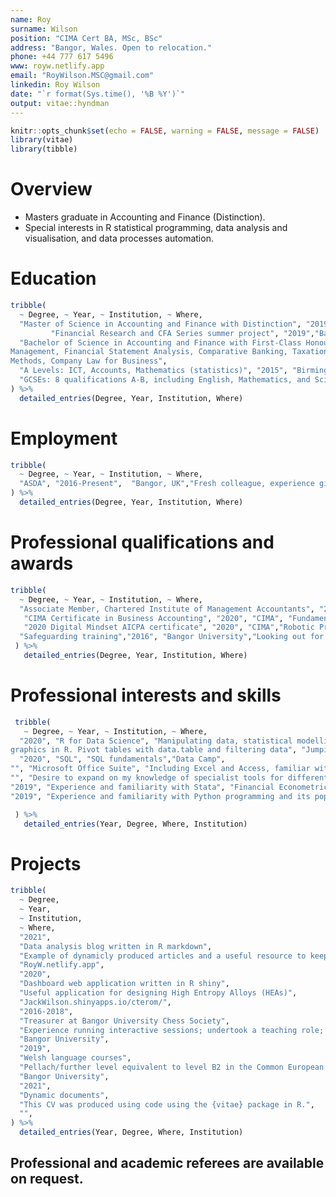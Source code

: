 ```yaml
---
name: Roy
surname: Wilson
position: "CIMA Cert BA, MSc, BSc"
address: "Bangor, Wales. Open to relocation."
phone: +44 777 617 5496
www: royw.netlify.app
email: "RoyWilson.MSC@gmail.com"
linkedin: Roy Wilson
date: "`r format(Sys.time(), '%B %Y')`"
output: vitae::hyndman
---
```


```r
knitr::opts_chunk$set(echo = FALSE, warning = FALSE, message = FALSE)
library(vitae)
library(tibble)
```

# Overview
 * Masters graduate in Accounting and Finance (Distinction). 
 * Special interests in R statistical programming, data analysis and visualisation, and data processes automation.

# Education

```r

tribble(
  ~ Degree, ~ Year, ~ Institution, ~ Where,
  "Master of Science in Accounting and Finance with Distinction", "2019", "Bangor University", "Financial Analysis (78%), Management Accounting (83%), Accounting Theory (81%), Financial Econometrics (65%), Research Methods (71%), Advanced Financial Reporting and Regulation (81%), International Financial Markets (64%)",
         "Financial Research and CFA Series summer project", "2019","Bangor University & Fitch Learning","Covered the CFA Level 1 syllabus with mock exam and 2 financial research assignments", 
  "Bachelor of Science in Accounting and Finance with First-Class Honours", "2018", "Bangor University", "Investment, Advanced Corporate Finance, Auditing, Advanced Investment Theory and Practice, Corporate Risk
Management, Financial Statement Analysis, Comparative Banking, Taxation, Advanced Accounting Theory and Practice, Statistical
Methods, Company Law for Business",
  "A Levels: ICT, Accounts, Mathematics (statistics)", "2015", "Birmingham Metropolitan College", "Birmingham, UK",
  "GCSEs: 8 qualifications A-B, including English, Mathematics, and Sciences", "2013", "Beamont Collegiate Academy", "Warrington, UK"
) %>% 
  detailed_entries(Degree, Year, Institution, Where)
```

# Employment

```r
tribble(
  ~ Degree, ~ Year, ~ Institution, ~ Where,
  "ASDA", "2016-Present",  "Bangor, UK","Fresh colleague, experience giving great customer service"
) %>% 
  detailed_entries(Degree, Year, Institution, Where)
```

# Professional qualifications and awards

```r
tribble(
  ~ Degree, ~ Year, ~ Institution, ~ Where,
  "Associate Member, Chartered Institute of Management Accountants", "2021", "CIMA", "Active associate member for 2021",
   "CIMA Certificate in Business Accounting", "2020", "CIMA", "Fundamentals of Business Economics, Management Accounting, Financial Accounting, Ethics, Corporate Governance and Business Law",
   "2020 Digital Mindset AICPA certificate", "2020", "CIMA","Robotic Process Automation (RPA), blockchain technology, human intelligence, data analysis theory and the future of finance",
  "Safeguarding training","2016", "Bangor University","Looking out for the vulnerable in society"
 ) %>%
   detailed_entries(Degree, Year, Institution, Where)
```

# Professional interests and skills

```r

 tribble(
   ~ Degree, ~ Year, ~ Institution, ~ Where,
  "2020", "R for Data Science", "Manipulating data, statistical modelling, functional programming, and advanced
graphics in R. Pivot tables with data.table and filtering data", "Jumping Rivers RSS Accredited",
  "2020", "SQL", "SQL fundamentals","Data Camp",
"", "Microsoft Office Suite", "Including Excel and Access, familiar with data functions (e.g. pivot tables) and working with relational databases","",
"", "Desire to expand on my knowledge of specialist tools for different applications.", "","",
"2019", "Experience and familiarity with Stata", "Financial Econometrics","Bangor University",
"2019", "Experience and familiarity with Python programming and its popular libraries", "Including NumPy and Pandas","Bangor Doctoral school"

 ) %>%
   detailed_entries(Year, Degree, Where, Institution)
```

# Projects

```r
tribble(
  ~ Degree,
  ~ Year,
  ~ Institution,
  ~ Where,
  "2021",
  "Data analysis blog written in R markdown",
  "Example of dynamicly produced articles and a useful resource to keep track of useful code snippets",
  "RoyW.netlify.app",
  "2020",
  "Dashboard web application written in R shiny",
  "Useful application for designing High Entropy Alloys (HEAs)",
  "JackWilson.shinyapps.io/cterom/",
  "2016-2018",
  "Treasurer at Bangor University Chess Society",
  "Experience running interactive sessions; undertook a teaching role; managing purchases and the society's budget",
  "Bangor University",
  "2019",
  "Welsh language courses",
  "Pellach/further level equivalent to level B2 in the Common European Framework of Reference for Languages (CEFR).",
  "Bangor University",
  "2021",
  "Dynamic documents",
  "This CV was produced using code using the {vitae} package in R.",
  "",
) %>%
  detailed_entries(Year, Degree, Where, Institution)
```


## Professional and academic referees are available on request. 
```r

```
